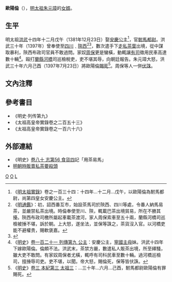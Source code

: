 '''歐陽倫'''（{{bd|？||1397年|7月23日|catIdx=O}}），[[明太祖|明太祖]][[朱元璋|朱元璋]]的[[女婿|女婿]]。

==生平==
明太祖[[洪武|洪武]]十四年十二月戊午（1381年12月23日）娶[[安慶公主|安慶公主]]<ref>《[[明太祖實錄|明太祖實錄]]》卷之一百三十四：十四年...十二月...戊午，以歐陽倫為駙馬都尉，尚第四皇女安慶公主。</ref>，官[[駙馬都尉|駙馬都尉]]。洪武三十年（1397年）曾奉使至[[四川|四川]]﹑[[陝西|陝西]]<ref>《[[明通鑑|明通鑑]]》：初，詔西番互市，始設茶馬司於陝西、四川等處，令番人納馬易茶，並嚴禁私茶出境。時倫奉使至川、陝，輒載巴茶出境貿易，所在不勝其擾。陝西布政司檄所屬起車載茶渡河，家人周保索車至五十兩，蘭縣河橋司巡檢被捶不堪，訴於朝。上大怒，遂坐法，並保等誅之，茶貨沒入官。以河橋吏能不避權贵，賜軟褒嘉。</ref><ref>{{Cite web |url=http://news.gmw.cn/newspaper/2013-09/03/content_2056179.htm |title=朱元璋反贪杀驸马_滚动读报_光明网 |access-date=2014-01-04 |archive-date=2016-09-27 |archive-url=https://web.archive.org/web/20160927012546/http://news.gmw.cn/newspaper/2013-09/03/content_2056179.htm |dead-url=no }}</ref>，數次遣手下[[走私|走私]][[茶葉|茶葉]]出境，從中謀取暴利，陝西布政司官員不敢過問。家奴[[周保|周保]]更是蠻橫，動輒讓[[有司|有司]]徵用民車高達數十輛<ref>《[[明史|明史]]》[[s:明史/卷121|卷一百二十一 列傳第九 公主]]：安慶公主，[[寧國公主|寧國主母]]妹。洪武十四年下嫁歐陽倫。倫頗不法。洪武末，茶禁方嚴，數遣私人販茶出境，所至繹騷，雖大吏不敢問。有家奴周保者尤橫，輒呼有司科民車至數十輛。過河橋巡檢司，擅捶辱司吏。吏不堪，以聞。帝大怒，賜倫死，保等皆伏誅。</ref>。毆打[[蘭州|蘭縣]][[河橋鎮_(永登縣)|河橋]]司巡檢稅吏，吏不堪其辱，向朝廷報告。朱元璋大怒，洪武三十年六月己酉（1397年7月23日）將歐陽倫[[賜死|賜死]]<ref>《[[明史|明史]]》[[s:明史/卷3|卷三 本紀第三 太祖三]]：...三十年...六月...己酉，駙馬都尉歐陽倫有罪賜死。</ref>。周保等人一併[[伏誅|伏誅]]。

== 文內注釋 ==
{{reflist}}

==參考書目==
* 《明史·列传第九》
* 《太祖高皇帝實錄卷之二百五十三》
* 《太祖高皇帝實錄卷之一百六十六》

==外部連結==
* 《明史》[[s:明史/卷80|卷八十 志第56 食貨四]]記「用茶易馬」
* [https://web.archive.org/web/20140104204140/http://tea.sun0769.com/csdt/201208/t20120830_1648889.shtml 明朝時販賣私茶要殺頭]

[[Category:明朝駙馬都尉|O]]
[[Category:明朝被賜死人物|O]]
[[Category:欧阳姓|L]]